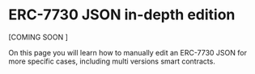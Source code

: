 # ERC-7730 JSON in-depth edition

[COMING SOON ]

On this page you will learn how to manually edit an ERC-7730 JSON for more specific cases, including multi versions smart contracts.

